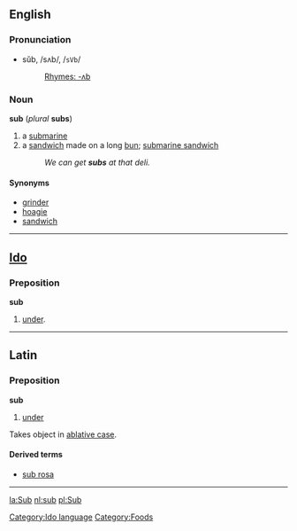 ==English==
===Pronunciation===
*sŭb, /sʌb/, /<tt>sVb</tt>/
*:[[Rhymes:English:-ʌb|Rhymes: -ʌb]]

===Noun===
'''sub''' (''plural'' '''subs''')

# a [[submarine]]
# a [[sandwich]] made on a long [[bun]]; [[submarine sandwich]]
#: ''We can get '''subs''' at that deli.''

====Synonyms====
*[[grinder]]
*[[hoagie]]
*[[sandwich]]

----

==[[Ido]]==
===Preposition===
'''sub'''

# [[under]].

[[Category:Ido language]]

----

==Latin==
===Preposition===
'''sub'''

# [[under]]

Takes object in [[ablative case]].

====Derived terms====
*[[sub rosa]]

<!--===Related Terms===
-- commented out because these are all for other languages

*Greek: [[hypo]]
*[[super]]

===Derived Words===
'''sub''' is used in many English compounds.

*[[submarine]]
*[[subway]]
*[[suffer]]
-->

----

[[Category:Foods]]

[[la:Sub]]
[[nl:sub]]
[[pl:Sub]]